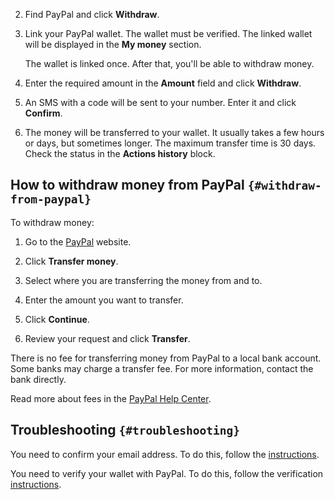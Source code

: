 
2. Find PayPal and click **Withdraw**.

1. Link your PayPal wallet. The wallet must be verified. The linked wallet will be displayed in the **My money** section.

   <Note mode="note" title="Note">

   The wallet is linked once. After that, you'll be able to withdraw money.

   </Note>

1. Enter the required amount in the **Amount** field and click **Withdraw**.

1. An SMS with a code will be sent to your number. Enter it and click **Confirm**.

1. The money will be transferred to your wallet. It usually takes a few hours or days, but sometimes longer. The maximum transfer time is 30 days. Check the status in the **Actions history** block.

<Check/>

## How to withdraw money from PayPal `{#withdraw-from-paypal}`

To withdraw money:

1. Go to the [PayPal](https://www.paypal.com/uk/home) website.

1. Click **Transfer money**.

1. Select where you are transferring the money from and to.

1. Enter the amount you want to transfer.

1. Click **Continue**.

1. Review your request and click **Transfer**.

There is no fee for transferring money from PayPal to a local bank account. Some banks may charge a transfer fee. For more information, contact the bank directly.

Read more about fees in the [PayPal Help Center](https://www.paypal.com/uk/smarthelp/article/what-are-the-fees-for-paypal-here-faq3430).

## Troubleshooting `{#troubleshooting}`

<Cut title="When trying to add a PayPal wallet, you get an error message “This email address is not confirmed”">

You need to confirm your email address. To do this, follow the [instructions](#email).

</Cut>

<Cut title="When trying to add a PayPal wallet, you get an error message “This wallet is not valid”">

You need to verify your wallet with PayPal. To do this, follow the verification [instructions](#verification-wallet).

</Cut>
